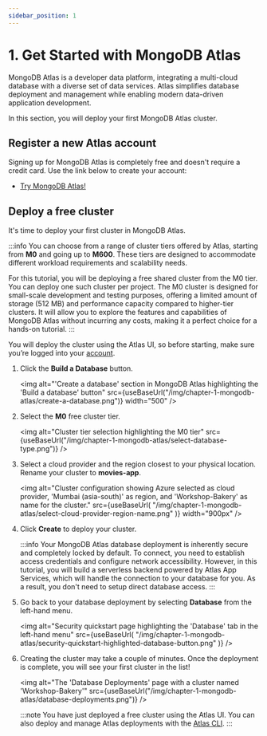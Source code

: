 ```yaml
---
sidebar_position: 1
---
```



# 1. Get Started with MongoDB Atlas

MongoDB Atlas is a developer data platform, integrating a multi-cloud database with a diverse set of data services. Atlas simplifies database deployment and management while enabling modern data-driven application development.

In this section, you will deploy your first MongoDB Atlas cluster.

## Register a new Atlas account

Signing up for MongoDB Atlas is completely free and doesn't require a credit card. Use the link below to create your account:

- [Try MongoDB Atlas!](https://www.mongodb.com/try?utm_campaign=devrel&utm_source=workshop&utm_medium=cta&utm_content=gcp_dotnet_workshop&utm_term=sourabh.bagrecha)

## Deploy a free cluster

It's time to deploy your first cluster in MongoDB Atlas.

:::info
You can choose from a range of cluster tiers offered by Atlas, starting from **M0** and going up to **M600**. These tiers are designed to accommodate different workload requirements and scalability needs.

For this tutorial, you will be deploying a free shared cluster from the M0 tier. You can deploy one such cluster per project. The M0 cluster is designed for small-scale development and testing purposes, offering a limited amount of storage (512 MB) and performance capacity compared to higher-tier clusters. It will allow you to explore the features and capabilities of MongoDB Atlas without incurring any costs, making it a perfect choice for a hands-on tutorial.
:::

You will deploy the cluster using the Atlas UI, so before starting, make sure you’re logged into your [account](https://cloud.mongodb.com?utm_campaign=devrel&utm_source=workshop&utm_medium=cta&utm_content=gcp_dotnet_workshop&utm_term=megha.arora_sourabh.bagrecha).

1. Click the **Build a Database** button.

   <img
     alt="'Create a database' section in MongoDB Atlas highlighting the 'Build a database' button"
     src={useBaseUrl("/img/chapter-1-mongodb-atlas/create-a-database.png")}
     width="500"
   />

1. Select the **M0** free cluster tier.

   <img
     alt="Cluster tier selection highlighting the M0 tier"
     src={useBaseUrl("/img/chapter-1-mongodb-atlas/select-database-type.png")}
   />

1. Select a cloud provider and the region closest to your physical location. Rename your cluster to **movies-app**.

   <img
     alt="Cluster configuration showing Azure selected as cloud provider, 'Mumbai (asia-south)' as region, and 'Workshop-Bakery' as name for the cluster."
     src={useBaseUrl(
       "/img/chapter-1-mongodb-atlas/select-cloud-provider-region-name.png"
     )}
     width="900px"
   />

1. Click **Create** to deploy your cluster.

   :::info
   Your MongoDB Atlas database deployment is inherently secure and completely locked by default. To connect, you need to establish access credentials and configure network accessibility. However, in this tutorial, you will build a serverless backend powered by Atlas App Services, which will handle the connection to your database for you. As a result, you don't need to setup direct database access.
   :::

1. Go back to your database deployment by selecting **Database** from the left-hand menu.

   <img
     alt="Security quickstart page highlighting the 'Database' tab in the left-hand menu"
     src={useBaseUrl(
       "/img/chapter-1-mongodb-atlas/security-quickstart-highlighted-database-button.png"
     )}
   />

1. Creating the cluster may take a couple of minutes. Once the deployment is complete, you will see your first cluster in the list!

   <img
     alt="The 'Database Deployments' page with a cluster named 'Workshop-Bakery'"
     src={useBaseUrl("/img/chapter-1-mongodb-atlas/database-deployments.png")}
   />

   :::note
   You have just deployed a free cluster using the Atlas UI. You can also deploy and manage Atlas deployments with the [Atlas CLI](https://www.mongodb.com/docs/atlas/cli/stable/?utm_campaign=devrel&utm_source=workshop&utm_medium=cta&utm_content=gcp_dotnet_workshop&utm_term=sourabh.bagrecha).
   :::
